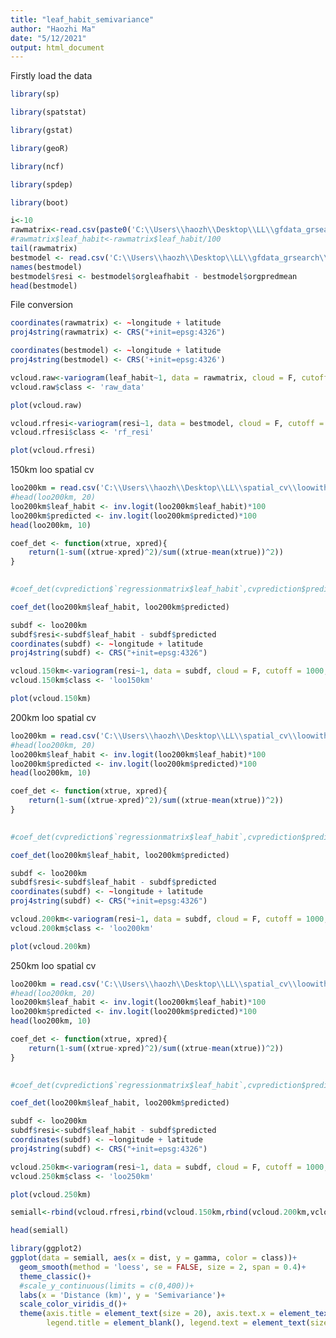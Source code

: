 ---
title: "leaf_habit_semivariance"
author: "Haozhi Ma"
date: "5/12/2021"
output: html_document
---

Firstly load the data
```{R}
library(sp)

library(spatstat)

library(gstat)

library(geoR)

library(ncf)

library(spdep)

library(boot)

```


```{R}
i<-10
rawmatrix<-read.csv(paste0('C:\\Users\\haozh\\Desktop\\LL\\gfdata_grsearch\\sub_gfrawmatrix_seed',i,'.csv'))
#rawmatrix$leaf_habit<-rawmatrix$leaf_habit/100
tail(rawmatrix)
bestmodel <- read.csv('C:\\Users\\haozh\\Desktop\\LL\\gfdata_grsearch\\cvprediction_10.csv');
names(bestmodel)
bestmodel$resi <- bestmodel$orgleafhabit - bestmodel$orgpredmean
head(bestmodel)

```


File conversion

```{R}
coordinates(rawmatrix) <- ~longitude + latitude
proj4string(rawmatrix) <- CRS("+init=epsg:4326")

coordinates(bestmodel) <- ~longitude + latitude
proj4string(bestmodel) <- CRS('+init=epsg:4326')

```


```{R}
vcloud.raw<-variogram(leaf_habit~1, data = rawmatrix, cloud = F, cutoff = 1000, width = 10)
vcloud.raw$class <- 'raw_data'
```

```{R}
plot(vcloud.raw)

```

```{R}
vcloud.rfresi<-variogram(resi~1, data = bestmodel, cloud = F, cutoff = 1000, width = 10)
vcloud.rfresi$class <- 'rf_resi'
```

```{R}
plot(vcloud.rfresi)

```
150km loo spatial cv

```{R}
loo200km = read.csv('C:\\Users\\haozh\\Desktop\\LL\\spatial_cv\\loowithlonlat_classic_150km_20210515.csv')
#head(loo200km, 20)
loo200km$leaf_habit <- inv.logit(loo200km$leaf_habit)*100
loo200km$predicted <- inv.logit(loo200km$predicted)*100
head(loo200km, 10)
```
```{R}
coef_det <- function(xtrue, xpred){
    return(1-sum((xtrue-xpred)^2)/sum((xtrue-mean(xtrue))^2))
}
 
```

```{R}
#coef_det(cvprediction$`regressionmatrix$leaf_habit`,cvprediction$predictmean)

```


```{R}
coef_det(loo200km$leaf_habit, loo200km$predicted)


```


```{R}
subdf <- loo200km
subdf$resi<-subdf$leaf_habit - subdf$predicted
coordinates(subdf) <- ~longitude + latitude
proj4string(subdf) <- CRS("+init=epsg:4326")

```


```{R}
vcloud.150km<-variogram(resi~1, data = subdf, cloud = F, cutoff = 1000, width = 10)
vcloud.150km$class <- 'loo150km'
```

```{R}
plot(vcloud.150km)

```




200km loo spatial cv

```{R}
loo200km = read.csv('C:\\Users\\haozh\\Desktop\\LL\\spatial_cv\\loowithlonlat_classic_200km_20210515.csv')
#head(loo200km, 20)
loo200km$leaf_habit <- inv.logit(loo200km$leaf_habit)*100
loo200km$predicted <- inv.logit(loo200km$predicted)*100
head(loo200km, 10)
```
```{R}
coef_det <- function(xtrue, xpred){
    return(1-sum((xtrue-xpred)^2)/sum((xtrue-mean(xtrue))^2))
}
 
```

```{R}
#coef_det(cvprediction$`regressionmatrix$leaf_habit`,cvprediction$predictmean)

```


```{R}
coef_det(loo200km$leaf_habit, loo200km$predicted)


```

```{R}
subdf <- loo200km
subdf$resi<-subdf$leaf_habit - subdf$predicted
coordinates(subdf) <- ~longitude + latitude
proj4string(subdf) <- CRS("+init=epsg:4326")

```


```{R}
vcloud.200km<-variogram(resi~1, data = subdf, cloud = F, cutoff = 1000, width = 10)
vcloud.200km$class <- 'loo200km'
```

```{R}
plot(vcloud.200km)

```

250km loo spatial cv

```{R}
loo200km = read.csv('C:\\Users\\haozh\\Desktop\\LL\\spatial_cv\\loowithlonlat_classic_250km_20210515.csv')
#head(loo200km, 20)
loo200km$leaf_habit <- inv.logit(loo200km$leaf_habit)*100
loo200km$predicted <- inv.logit(loo200km$predicted)*100
head(loo200km, 10)
```
```{R}
coef_det <- function(xtrue, xpred){
    return(1-sum((xtrue-xpred)^2)/sum((xtrue-mean(xtrue))^2))
}
 
```

```{R}
#coef_det(cvprediction$`regressionmatrix$leaf_habit`,cvprediction$predictmean)

```


```{R}
coef_det(loo200km$leaf_habit, loo200km$predicted)


```

```{R}
subdf <- loo200km
subdf$resi<-subdf$leaf_habit - subdf$predicted
coordinates(subdf) <- ~longitude + latitude
proj4string(subdf) <- CRS("+init=epsg:4326")

```


```{R}
vcloud.250km<-variogram(resi~1, data = subdf, cloud = F, cutoff = 1000, width = 10)
vcloud.250km$class <- 'loo250km'
```

```{R}
plot(vcloud.250km)

```


```{R}

semiall<-rbind(vcloud.rfresi,rbind(vcloud.150km,rbind(vcloud.200km,vcloud.250km)))

head(semiall)
```

```{R}
library(ggplot2)
ggplot(data = semiall, aes(x = dist, y = gamma, color = class))+
  geom_smooth(method = 'loess', se = FALSE, size = 2, span = 0.4)+
  theme_classic()+
  #scale_y_continuous(limits = c(0,400))+
  labs(x = 'Distance (km)', y = 'Semivariance')+
  scale_color_viridis_d()+
  theme(axis.title = element_text(size = 20), axis.text.x = element_text(size = 20,color = 'black'), axis.text.y = element_text(size = 20, colour = 'black'),
        legend.title = element_blank(), legend.text = element_text(size = 20))

```



